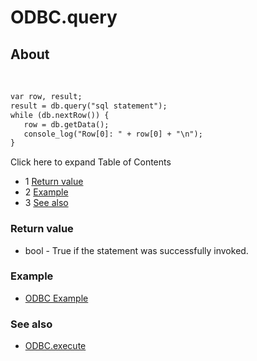 
# ODBC.query 

 

## About

 
```xml
var row, result;
result = db.query("sql statement");
while (db.nextRow()) {
   row = db.getData();
   console_log("Row[0]: " + row[0] + "\n");
}
```

Click here to expand Table of Contents

* 1 [Return value](#return-value)
* 2 [Example](#example)
* 3 [See also](#see-also)

### Return value

* bool - True if the statement was successfully invoked.

### Example

* [ODBC Example](ODBC-Example_13173432.mdx#about)

### See also

* [ODBC.execute](ODBC.execute_13173409.mdx#--)


